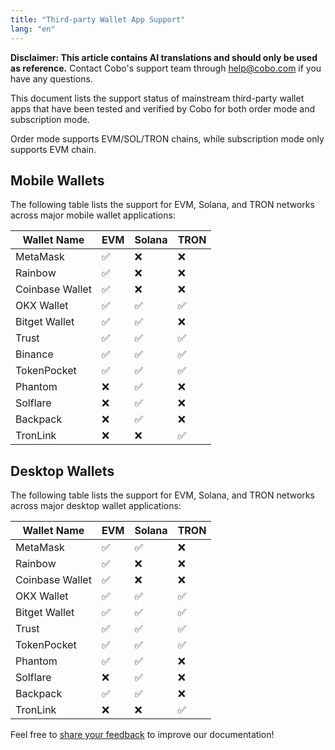 ```yaml
---
title: "Third-party Wallet App Support"
lang: "en"
---
```


<Note>**Disclaimer: This article contains AI translations and should only be used as reference.** Contact Cobo's support team through [help@cobo.com](mailto:help@cobo.com) if you have any questions.</Note>

This document lists the support status of mainstream third-party wallet apps that have been tested and verified by Cobo for both order mode and subscription mode.

<Note>Order mode supports EVM/SOL/TRON chains, while subscription mode only supports EVM chain.</Note>

## Mobile Wallets

The following table lists the support for EVM, Solana, and TRON networks across major mobile wallet applications:

| Wallet Name | EVM | Solana | TRON |
|---------|-----|--------|------|
| MetaMask | ✅ | ❌ | ❌ |
| Rainbow | ✅ | ❌ | ❌ |
| Coinbase Wallet | ✅ | ❌ | ❌ |
| OKX Wallet | ✅ | ✅ | ✅ |
| Bitget Wallet | ✅ | ✅ | ❌ |
| Trust | ✅ | ✅ | ✅ |
| Binance | ✅ | ✅ | ✅ |
| TokenPocket | ✅ | ✅ | ✅ |
| Phantom | ❌ | ✅ | ❌ |
| Solflare | ❌ | ✅ | ❌ |
| Backpack | ❌ | ✅ | ❌ |
| TronLink | ❌ | ❌ | ✅ |


## Desktop Wallets

The following table lists the support for EVM, Solana, and TRON networks across major desktop wallet applications:

| Wallet Name | EVM | Solana | TRON |
|---------|-----|--------|------|
| MetaMask | ✅ | ✅ | ❌ |
| Rainbow | ✅ | ❌ | ❌ |
| Coinbase Wallet | ✅ | ❌ | ❌ |
| OKX Wallet | ✅ | ✅ | ✅ |
| Bitget Wallet | ✅ | ✅ | ✅ |
| Trust | ✅ | ✅ | ✅ |
| TokenPocket | ✅ | ✅ | ✅ |
| Phantom | ✅ | ✅ | ❌ |
| Solflare | ❌ | ✅ | ❌ |
| Backpack | ✅ | ✅ | ❌ |
| TronLink | ❌ | ❌ | ✅ |

<Tip>Feel free to [share your feedback](https://forms.zohopublic.com/cobo/form/DocumentFeedbackForm/formperma/QvLOhxJv1_JMsJ-1dleZ8Itb_7rzN-LtgvsDdxosoVI) to improve our documentation!</Tip>


